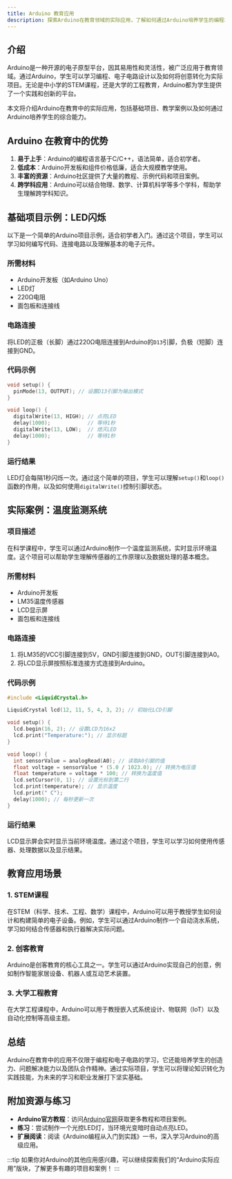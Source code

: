 ```yaml
---
title: Arduino 教育应用
description: 探索Arduino在教育领域的实际应用，了解如何通过Arduino培养学生的编程和硬件技能。
---
```


## 介绍

Arduino是一种开源的电子原型平台，因其易用性和灵活性，被广泛应用于教育领域。通过Arduino，学生可以学习编程、电子电路设计以及如何将创意转化为实际项目。无论是中小学的STEM课程，还是大学的工程教育，Arduino都为学生提供了一个实践和创新的平台。

本文将介绍Arduino在教育中的实际应用，包括基础项目、教学案例以及如何通过Arduino培养学生的综合能力。

## Arduino 在教育中的优势

1. **易于上手**：Arduino的编程语言基于C/C++，语法简单，适合初学者。
2. **低成本**：Arduino开发板和组件价格低廉，适合大规模教学使用。
3. **丰富的资源**：Arduino社区提供了大量的教程、示例代码和项目案例。
4. **跨学科应用**：Arduino可以结合物理、数学、计算机科学等多个学科，帮助学生理解跨学科知识。

## 基础项目示例：LED闪烁

以下是一个简单的Arduino项目示例，适合初学者入门。通过这个项目，学生可以学习如何编写代码、连接电路以及理解基本的电子元件。

### 所需材料
- Arduino开发板（如Arduino Uno）
- LED灯
- 220Ω电阻
- 面包板和连接线

### 电路连接
将LED的正极（长脚）通过220Ω电阻连接到Arduino的`D13`引脚，负极（短脚）连接到GND。

### 代码示例
```cpp
void setup() {
  pinMode(13, OUTPUT); // 设置D13引脚为输出模式
}

void loop() {
  digitalWrite(13, HIGH); // 点亮LED
  delay(1000);            // 等待1秒
  digitalWrite(13, LOW);  // 熄灭LED
  delay(1000);            // 等待1秒
}
```

### 运行结果
LED灯会每隔1秒闪烁一次。通过这个简单的项目，学生可以理解`setup()`和`loop()`函数的作用，以及如何使用`digitalWrite()`控制引脚状态。

## 实际案例：温度监测系统

### 项目描述
在科学课程中，学生可以通过Arduino制作一个温度监测系统，实时显示环境温度。这个项目可以帮助学生理解传感器的工作原理以及数据处理的基本概念。

### 所需材料
- Arduino开发板
- LM35温度传感器
- LCD显示屏
- 面包板和连接线

### 电路连接
1. 将LM35的VCC引脚连接到5V，GND引脚连接到GND，OUT引脚连接到A0。
2. 将LCD显示屏按照标准连接方式连接到Arduino。

### 代码示例
```cpp
#include <LiquidCrystal.h>

LiquidCrystal lcd(12, 11, 5, 4, 3, 2); // 初始化LCD引脚

void setup() {
  lcd.begin(16, 2); // 设置LCD为16x2
  lcd.print("Temperature:"); // 显示标题
}

void loop() {
  int sensorValue = analogRead(A0); // 读取A0引脚的值
  float voltage = sensorValue * (5.0 / 1023.0); // 转换为电压值
  float temperature = voltage * 100; // 转换为温度值
  lcd.setCursor(0, 1); // 设置光标到第二行
  lcd.print(temperature); // 显示温度
  lcd.print(" C");
  delay(1000); // 每秒更新一次
}
```

### 运行结果
LCD显示屏会实时显示当前环境温度。通过这个项目，学生可以学习如何使用传感器、处理数据以及显示结果。

## 教育应用场景

### 1. STEM课程
在STEM（科学、技术、工程、数学）课程中，Arduino可以用于教授学生如何设计和构建简单的电子设备。例如，学生可以通过Arduino制作一个自动浇水系统，学习如何结合传感器和执行器解决实际问题。

### 2. 创客教育
Arduino是创客教育的核心工具之一。学生可以通过Arduino实现自己的创意，例如制作智能家居设备、机器人或互动艺术装置。

### 3. 大学工程教育
在大学工程课程中，Arduino可以用于教授嵌入式系统设计、物联网（IoT）以及自动化控制等高级主题。

## 总结

Arduino在教育中的应用不仅限于编程和电子电路的学习，它还能培养学生的创造力、问题解决能力以及团队合作精神。通过实际项目，学生可以将理论知识转化为实践技能，为未来的学习和职业发展打下坚实基础。

## 附加资源与练习

- **Arduino官方教程**：访问[Arduino官网](https://www.arduino.cc/)获取更多教程和项目案例。
- **练习**：尝试制作一个光控LED灯，当环境光变暗时自动点亮LED。
- **扩展阅读**：阅读《Arduino编程从入门到实践》一书，深入学习Arduino的高级应用。

:::tip
如果你对Arduino的其他应用感兴趣，可以继续探索我们的“Arduino实际应用”版块，了解更多有趣的项目和案例！
:::